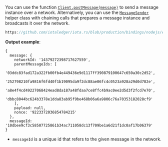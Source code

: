 You can use the function [`Client.postMessage(message)`](./../api_reference.md#postmessagemessage-promise) to send a message instance over a network. Alternatively, you can
use the [`MessageSender`](./../api_reference.md#messagesender) helper class with chaining calls that prepares a message instance and broadcasts it over the
network.

```js reference
https://github.com/iotaledger/iota.rs/blob/production/bindings/nodejs/examples/06_simple_message.js
```

**Output example**:

```string
{
  message: {
    networkId: '14379272398717627559',
    parentMessageIds: [
      '03ddc83fad172a322fb00fb4e449436e9d1117ff390879100647c650a30c2d52',
      '252798210fa9816f6fd40f1b19095da9f2dc88ae06fc4c0523a928a29d0d782e',
      'a8e4f4cd49227068424ead8da187a48fdaa7ce8ffc4b9ac0ee2d5d3f2fcd7e70',
      'dbbc8044bc624b3378e1dda83ab95f9be468b06a6a9806c76a70353182028cf9'
    ],
    payload: null,
    nonce: '9223372036854784215'
  },
  messageId: '10dbee9cf3c58507725861b34ac711058dc13f709be1a6d21f1dc0af17b06379'
}
```

- `messageId` is a unique id that refers to the given message in the network.
